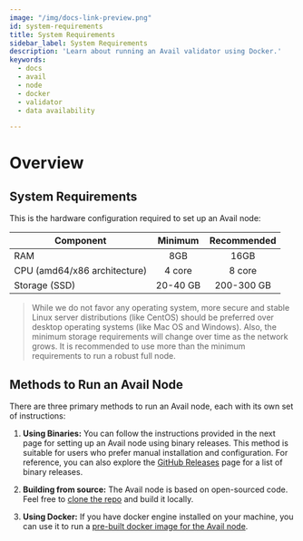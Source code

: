 ```yaml
---
image: "/img/docs-link-preview.png"
id: system-requirements
title: System Requirements
sidebar_label: System Requirements
description: 'Learn about running an Avail validator using Docker.'
keywords:
  - docs
  - avail
  - node
  - docker
  - validator
  - data availability

---
```



# Overview 

## System Requirements

This is the hardware configuration required to set up an Avail node:

| Component                    | Minimum  | Recommended |
| ---------------------------- |:--------:|:-----------:|
| RAM                          | 8GB      | 16GB        |
| CPU (amd64/x86 architecture) | 4 core   | 8 core      |
| Storage (SSD)                | 20-40 GB | 200-300 GB  |

> While we do not favor any operating system, more secure and stable Linux server distributions (like CentOS) should be preferred over desktop operating systems (like Mac OS and Windows). Also, the minimum storage requirements will change over time as the network grows.
> It is recommended to use more than the minimum requirements to run a robust full node.

## Methods to Run an Avail Node

There are three primary methods to run an Avail node, each with its own set of instructions:

1. **Using Binaries:** You can follow the instructions provided in the next page for setting up an Avail node using binary releases.
This method is suitable for users who prefer manual installation and configuration. 
For reference, you can also explore the [GitHub Releases](https://github.com/availproject/avail/releases) page for 
a list of binary releases.

2. **Building from source:** The Avail node is based on open-sourced code. Feel free to
[clone the repo](https://github.com/availproject/avail) and build it locally.

3. **Using Docker:** If you have docker engine installed on your machine, you can use it to run
a [pre-built docker image for the Avail node](https://hub.docker.com/r/availj/avail/tags).
